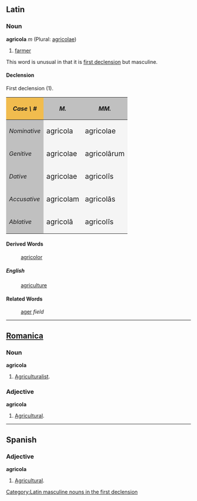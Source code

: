 ==Latin==
===Noun===
'''agricola''' ''m'' (Plural: [[agricolae]])

# [[farmer]]

This word is unusual in that it is [[first declension]] but masculine.

====Declension====
First declension (1).
{| cellpadding="5" border="1"
!style="background:#F1BC4E;"| ''Case \ #''
!style="background:#C0C0C0;"| ''M.''
!style="background:#C0C0C0;"| ''MM.''
|-
!style="background:#C0C0C0;"| ''Nominative''
|style="background:#F5F5F5;"| <big> agricola
|style="background:#F5F5F5;"| <big> agricolae
|-
!style="background:#C0C0C0;"| ''Genitive''
|style="background:#F5F5F5;"| <big> agricolae
|style="background:#F5F5F5;"| <big> agricol&#257;rum
|-
!style="background:#C0C0C0;"| ''Dative''
|style="background:#F5F5F5;"| <big> agricolae
|style="background:#F5F5F5;"| <big> agricol&#299;s
|-
!style="background:#C0C0C0;"| ''Accusative''
|style="background:#F5F5F5;"| <big> agricolam
|style="background:#F5F5F5;"| <big> agricol&#257;s
|-
!style="background:#C0C0C0;"| ''Ablative''
|style="background:#F5F5F5;"| <big> agricol&#257;
|style="background:#F5F5F5;"| <big> agricol&#299;s
|}

====Derived Words====
: [[agricolor]]
=====English=====
: [[agriculture]]

====Related Words====
: [[ager]] ''field''
[[Category:Latin masculine nouns in the first declension]]
----

==[[Romanica]]==
===Noun===
<b>agricola</b>
#[[Agriculturalist]].

===Adjective===
<b>agricola</b>
#[[Agricultural]].

----

==Spanish==
===Adjective===
'''agricola'''
#[[Agricultural]].